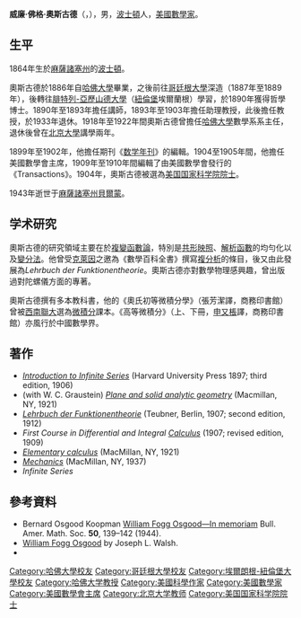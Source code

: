 '''威廉·佛格·奧斯古德'''（{{lang-en|William Fogg Osgood}}，{{bd|1864年|3月10日|1943年|7月22日}}），男，[[波士頓|波士頓]]人，[[美國|美國]][[數學家|數學家]]。

== 生平 ==
1864年生於[[麻薩諸塞州|麻薩諸塞州]]的[[波士頓|波士頓]]。

奧斯古德於1886年自[[哈佛大學|哈佛大學]]畢業，之後前往[[哥廷根大學|哥廷根大學]]深造（1887年至1889年），後轉往[[腓特列-亞歷山德大學|腓特列-亞歷山德大學]]（[[紐倫堡|紐倫堡]]埃爾蘭根）學習，於1890年獲得哲學博士。1890年至1893年擔任講師，1893年至1903年擔任助理教授，此後擔任教授，於1933年退休。1918年至1922年間奧斯古德曾擔任[[哈佛大學|哈佛大學]]數學系系主任，退休後曾在[[北京大學|北京大學]]講學兩年。

1899年至1902年，他擔任期刊《[[数学年刊|数学年刊]]》的編輯。1904至1905年間，他擔任美國數學會主席，1909年至1910年間編輯了由美國數學會發行的《Transactions》。1904年，奧斯古德被選為[[美国国家科学院院士|美国国家科学院院士]]。

1943年逝世于[[麻薩諸塞州|麻薩諸塞州]][[貝爾蒙|貝爾蒙]]。

== 学术研究 ==
奧斯古德的研究領域主要在於[[複變函數論|複變函數論]]，特別是[[共形映照|共形映照]]、[[解析函數|解析函數]]的均勻化以及[[變分法|變分法]]。他曾受[[克萊因|克萊因]]之邀為《數學百科全書》撰寫[[複分析|複分析]]的條目，後又由此發展為''Lehrbuch der Funktionentheorie''。奧斯古德亦對數學物理感興趣，曾出版過對陀螺儀方面的專著。

奧斯古德撰有多本教科書，他的《奧氏初等微積分學》（張芳潔譯，商務印書館）曾被[[西南聯大|西南聯大]]選為[[微積分|微積分]]課本。《高等微積分》（上、下冊，[[申又棖|申又棖]]譯，商務印書館）亦風行於中國數學界。

== 著作 ==
* ''[http://www.archive.org/details/introinfiniteser00osgorich Introduction to Infinite Series]'' (Harvard University Press 1897; third edition, 1906)
* (with W. C. Graustein) ''[http://www.archive.org/details/planesolidanalyt00osgoiala Plane and solid analytic geometry]'' (Macmillan, NY, 1921)
* ''[http://name.umdl.umich.edu/ACM2537.0001.001 Lehrbuch der Funktionentheorie]'' (Teubner, Berlin, 1907; second edition, 1912)
* ''First Course in Differential and Integral [[Calculus|Calculus]]'' (1907; revised edition, 1909)
* ''[http://www.archive.org/details/osgoodcalculus00osgouoft Elementary calculus]'' (MacMillan, NY, 1921)
* ''[http://www.archive.org/details/mechanics032869mbp Mechanics]'' (MacMillan, NY, 1937)
*''Infinite Series''

== 參考資料 ==
* Bernard Osgood Koopman [http://projecteuclid.org/euclid.bams/1183505672 William Fogg Osgood—In memoriam] {{Wayback|url=http://projecteuclid.org/euclid.bams/1183505672 |date=20210114163851 }} Bull. Amer. Math. Soc. '''50''', 139–142 (1944).
*  [http://books.nap.edu/html/biomems/wosgood.html William Fogg Osgood] {{Wayback|url=http://books.nap.edu/html/biomems/wosgood.html |date=20110607060148 }} by Joseph L. Walsh.
*{{Citation | last1=Walsh | first1=J. L. | title=History of the Riemann mapping theorem | jstor=2318448 | mr=0323996 | year=1973 | journal=[[American_Mathematical_Monthly|The American Mathematical Monthly]] | issn=0002-9890 | volume=80 | pages=270–276}}

{{NIE}}

{{Authority control}}
{{DEFAULTSORT:Osgood, William Fogg}}
[[Category:哈佛大學校友|Category:哈佛大學校友]]
[[Category:哥廷根大學校友|Category:哥廷根大學校友]]
[[Category:埃爾朗根-紐倫堡大學校友|Category:埃爾朗根-紐倫堡大學校友]]
[[Category:哈佛大学教授|Category:哈佛大学教授]]
[[Category:美國科學作家|Category:美國科學作家]]
[[Category:美國數學家|Category:美國數學家]]
[[Category:美國數學會主席|Category:美國數學會主席]]
[[Category:北京大学教师|Category:北京大学教师]]
[[Category:美国国家科学院院士|Category:美国国家科学院院士]]
